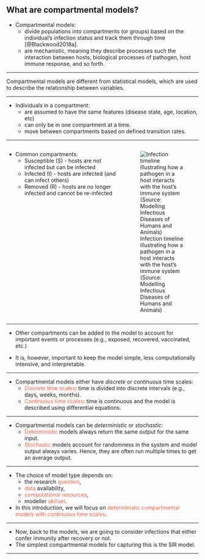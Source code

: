 ## What are compartmental models?

-   Compartmental models:
    -   divide populations into compartments (or groups) based on the individual's infection status and track them through time [@Blackwood2018a].
    -   are mechanistic, meaning they describe processes such the interaction between hosts, biological processes of pathogen, host immune response, and so forth.

------------------------------------------------------------------------

Compartmental models are different from statistical models, which are used to describe the relationship between variables.

------------------------------------------------------------------------

-   Individuals in a compartment:
    -   are assumed to have the same features (disease state, age, location, etc)
    -   can only be in one compartment at a time.
    -   move between compartments based on defined transition rates.

------------------------------------------------------------------------

::: columns
::: {.column width="60%"}
-   Common compartments:
    -   Susceptible (S) - hosts are not infected but can be infected
    -   Infected (I) - hosts are infected (and can infect others)
    -   Removed (R) - hosts are no longer infected and cannot be re-infected
:::

::: {.column width="40%"}
![Infection timeline illustrating how a pathogen in a host interacts with the host's immune system (Source: Modelling Infectious Diseases of Humans and Animals)](images/infection_timeline.png)
:::
:::

------------------------------------------------------------------------

-   Other compartments can be added to the model to account for important events or processes (e.g., exposed, recovered, vaccinated, etc.)

-   It is, however, important to keep the model simple, less computationally intensive, and interpretable.

------------------------------------------------------------------------

-   Compartmental models either have *discrete* or *continuous* time scales:
    -   [Discrete time scales]{style="color:tomato;"}: time is divided into discrete intervals (e.g., days, weeks, months).
    -   [Continuous time scales]{style="color:tomato;"}: time is continuous and the model is described using differential equations.

------------------------------------------------------------------------

-   Compartmental models can be *deterministic* or *stochastic*:
    -   [Deterministic]{style="color:tomato;"} models always return the same output for the same input.
    -   [Stochastic]{style="color:tomato;"} models account for randomness in the system and model output always varies. Hence, they are often run multiple times to get an average output.

------------------------------------------------------------------------

-   The choice of model type depends on:
    -   the research [question]{style="color:tomato"},
    -   [data]{style="color:tomato"} availability,
    -   [computational resources]{style="color:tomato"},
    -   modeller [skillset]{style="color:tomato"}.
-   In this introduction, we will focus on [deterministic compartmental models with continuous time scales]{style="color:tomato;"}.

------------------------------------------------------------------------

-   Now, back to the models, we are going to consider infections that either confer immunity after recovery or not.
-   The simplest compartmental models for capturing this is the SIR model.

------------------------------------------------------------------------
